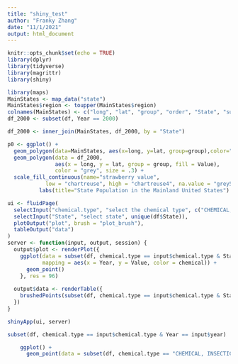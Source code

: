 ```yaml
---
title: "shiny_test"
author: "Franky Zhang"
date: "11/1/2021"
output: html_document
---
```


```r
knitr::opts_chunk$set(echo = TRUE)
library(dplyr)
library(tidyverse)
library(magrittr)
library(shiny)
```



```r
library(maps)
MainStates <- map_data("state")
MainStates$region <- toupper(MainStates$region)
colnames(MainStates) <- c("long", "lat", "group", "order", "State", "subregion")
df_2000 <- subset(df, Year == 2000) 

df_2000 <- inner_join(MainStates, df_2000, by = "State") 

p0 <- ggplot() + 
  geom_polygon(data=MainStates, aes(x=long, y=lat, group=group),color="black", fill="seashell1", size = .3) + 
  geom_polygon(data = df_2000, 
               aes(x = long, y = lat, group = group, fill = Value), 
               color = "grey", size = .3) + 
  scale_fill_continuous(name="strawberry value", 
            low = "chartreuse", high = "chartreuse4", na.value = "grey50") +
          labs(title="State Population in the Mainland United States")
```


```r
ui <- fluidPage(
  selectInput("chemical.type", "select the chemical type", c("CHEMICAL, INSECTICIDE", "CHEMICAL, FUNGICIDE")),
  selectInput("State", "select state", unique(df$State)),
  plotOutput("plot", brush = "plot_brush"),
  tableOutput("data")
)
server <- function(input, output, session) {
  output$plot <- renderPlot({
    ggplot(data = subset(df, chemical.type == input$chemical.type & State == input$State),
           mapping = aes(x = Year, y = Value, color = chemical)) + 
      geom_point()
    }, res = 96)
  
  output$data <- renderTable({
    brushedPoints(subset(df, chemical.type == input$chemical.type & State == input$State), input$plot_brush)
  })
}

shinyApp(ui, server)

```



```r
subset(df, chemical.type == input$chemical.type & Year == input$year)

    ggplot() + 
      geom_point(data = subset(df, chemical.type == "CHEMICAL, INSECTICIDE"), mapping = aes(Year, Value, color = chemical)) 

```












